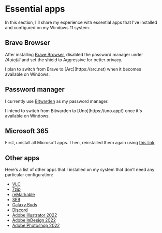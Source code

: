 
# Essential apps
In this section, I'll share my experience with essential apps that I've installed and configured on my Windows 11 system.

## Brave Browser
After installing [Brave Browser](https://brave.com/), disabled the password manager under _/Autofill_ and set the shield to Aggressive for better privacy.

<Callout>
  I plan to switch from Brave to [Arc](https://arc.net) when it becomes available on Windows.
</Callout>

## Password manager
I currently use [Bitwarden](https://bitwarden.com) as my password manager.

<Callout type="info">
    I intend to switch from Bitwarden to [Uno](https://uno.app/) once it's available on Windows.
</Callout>

## Microsoft 365
First, unistall all Microsoft apps. 
Then, reinstalled them again using [this link](https://www.office.com/?auth=2&home=1).

## Other apps
Here's a list of other apps that I installed on my system that don't need any particular configuration:

- [VLC](https://www.videolan.org/vlc/index.fr.html)
- [7zip](https://7-zip.org/download.html)
- [reMarkable](https://my.remarkable.com/device/desktop)
- [SEB](https://safeexambrowser.org/download_en.html)
- [Galaxy Buds](https://apps.microsoft.com/store/detail/galaxy-buds/9NHTLWTKFZNB?hl=en-us&gl=us)
- [Discord](https://discord.com/download)
- [Adobe Illustrator 2022]()
- [Adobe InDesign 2022]()
- [Adobe Photoshop 2022]()